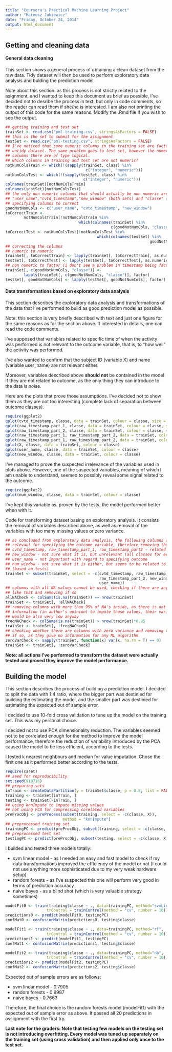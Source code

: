 ```yaml
---
title: "Coursera's Practical Machine Learning Project"
author: "Mateusz Jukiewicz"
date: "Friday, October 24, 2014"
output: html_document
---
```


## Getting and cleaning data

#### General data cleaning
This section shows a general process of obtaining a clean dataset from the raw
data. Tidy dataset will then be used to perform exploratory data analysis and
bulding the prediction model.

Note about this section: as this process is not strictly related to the
asignment, and I wanted to keep this document as brief as possible, I've decided
not to desribe the process in text, but only in code comments, so the reader
can read them if she/he is interested. I am also not printing the output of this
code for the same reasons. Modify the .Rmd file if you wish to see the output.

```r
## getting training and test set
trainSet <- read.csv("pml-training.csv", stringsAsFactors = FALSE)
## this is the set to submit for the assignment
testSet <- read.csv("pml-testing.csv", stringsAsFactors = FALSE)
## I've noticed that some numeric columns in the training set are factors due to
## untidy dataset. The same problem goes to test set, however the numeric
## columns there are of type logical.
## which columns in training and test set are not numeric?
notNumColsTrain <- which(!(sapply(trainSet, class) %in% 
                                   c("integer", "numeric")))
notNumColsTest <- which(!(sapply(testSet, class) %in% 
                                  c("integer", "numeric")))
colnames(trainSet)[notNumColsTrain]
colnames(testSet)[notNumColsTest]
## the only non numeric columns that should actually be non numeric are
## "user_name","cvtd_timestamp","new_window" (both sets) and "classe" (test set)
## specifying columns to correct
goodNotNumCols <- c("user_name", "cvtd_timestamp", "new_window")
toCorrectTrain <- 
        notNumColsTrain[!notNumColsTrain %in% 
                                which(colnames(trainSet) %in% 
                                              c(goodNotNumCols, "classe"))]
toCorrectTest <- notNumColsTest[!notNumColsTest %in%
                                        which(colnames(testSet) %in% 
                                                               goodNotNumCols)]
## correcting the columns
## numeric to numeric
trainSet[, toCorrectTrain] <- lapply(trainSet[, toCorrectTrain], as.numeric)
testSet[, toCorrectTest] <- lapply(testSet[, toCorrectTest], as.numeric)
## non numeric to factor (i don't see a problem in timestamp being factor here)
trainSet[, c(goodNotNumCols, "classe")] <- 
        lapply(trainSet[, c(goodNotNumCols, "classe")], factor)
testSet[, goodNotNumCols] <- lapply(testSet[, goodNotNumCols], factor)
```

#### Data transformations based on exploratory data analysis

This section describes the exploratory data analysis and transformations of the
data that I've performed to build as good prediction model as possible.

Note: this section is very briefly described with text and just one figure
for the same reasons as for the section above. If interested in details, one can
read the code comments.

I've supposed that variables related to specific time of when the activity was
performed is not relevant to the outcome variable, that is, to "how well" the
activity was performed.

I've also wanted to confirm that the subject ID (variable X) and name (variable 
user_name) are not relevant either.

Moreover, variables described above **should not** be contained in the model
if they are not related to outcome, as the only thing they can introduce to
the data is noise.

Here are the plots that prove those assumptions. I've decided not to show them 
as they are not too interesting (complete lack of separation between outcome 
classes).

```r
require(ggplot2)
qplot(cvtd_timestamp, classe, data = trainSet, colour = classe, size = 5)
qplot(raw_timestamp_part_1, classe, data = trainSet, colour = classe, size = 5)
qplot(raw_timestamp_part_2, classe, data = trainSet, colour = classe, size = 5)
qplot(raw_timestamp_part_1, raw_timestamp_part_2, data = trainSet, colour = classe, size = 5)
qplot(raw_timestamp_part_1, raw_timestamp_part_2, data = trainSet, colour = classe)
qplot(X, classe, data = trainSet, colour = classe)
qplot(user_name, classe, data = trainSet, colour = classe)
qplot(new_window, classe, data = trainSet, colour = classe)
```

I've managed to prove the suspected irrelevance of the variables used in plots
above. However, one of the suspected variables, meaning of which I am unable
to understand, seemed to possibly reveal some signal related to the outcome.

```r
require(ggplot2)
qplot(num_window, classe, data = trainSet, colour = classe)
```

I've kept this variable as, proven by the tests, the model performed better 
when with it.

Code for transforming dataset basing on exploratory analysis. It consists the
removal of variables described above, as well as removal of the variables with
too many missing values or zero variance.

```r
## as concluded from exploratory data analysis, the following columns are not
## relevant for specifying the outcome variable, therefore removing them:
## cvtd_timestamp, raw_timestamp_part_1, raw_timestamp_part2 - related to time of the experiment
## new_window - not sure what it is, but unrelevant (all classes for every factor)
## user_name - not important with regard to specifying outcome
## num_window - not sure what it is either, but seems to be related to outcome
## (based on tests)
trainSet <- subset(trainSet, select = -c(cvtd_timestamp, raw_timestamp_part_1,
                                         raw_timestamp_part_2, new_window,
                                         user_name))
## columns with all NA values cannot be used, checking if there are any columns
## like that and removing if so
allNACheck <- colSums(is.na(trainSet)) == nrow(trainSet)
trainSet <- trainSet[, !allNACheck]
## removing columns with more than 95% of NA's inside, as there is not enough
## information (in author's opinion) to impute those values, their variability
## would be also very low anyway
freqNACheck <- colSums(is.na(trainSet)) > nrow(trainSet)*0.95
trainSet <- trainSet[, !freqNACheck]
## checking whether there are columns with zero variance and removing them
## if so, as they give no information for any ML algorithm
zeroVarCheck <- sapply(trainSet, function(x) var(x, na.rm = T) == 0)
trainSet <- trainSet[, !zeroVarCheck]
```

<b>Note: all actions I've performed to transform the dataset were actually
tested and proved they improve the model performance.</b>

## Building the model

This section describes the process of building a prediction model. I decided
to split the data with 1:4 ratio, where the bigger part was destinied for
building the estimating the model, and the smaller part was destinied for
estimating the expected out of sample error.

I decided to use 10-fold cross validation to tune up the model on the
training set. This was my personal choice.

I decided not to use PCA dimensionality reduction. The variables seemed not to
be correlated enough for the method to improve the model performance, therefore 
the reduction of variability introduced by the PCA caused the model to be less
efficient, according to the tests.

I tested k nearest neighbours and median for value imputation. Chose the first
one as it performed better according to the tests.

```r
require(caret)
## seed for reproducibility
set.seed(910716)
## preparing sets
inTrain <- createDataPartition(y = trainSet$classe, p = 0.8, list = FALSE)
training <- trainSet[inTrain, ]
testing <- trainSet[-inTrain, ]
## using knnImpute to impute missing values
## not using PCA for compressing corelated variables
preProcObj <- preProcess(subset(training, select = -c(classe, X)), 
                         method = "knnImpute")
## preprocessed training set
trainingPC <- predict(preProcObj, subset(training, select = -c(classe, X)))
## preprocessed test set
testingPC <- predict(preProcObj, subset(testing, select = -c(classe, X)))
```

I builded and tested three models totally:

* svm linear model - as I needed an easy and fast model to check if my data
transformations improved the efficiency of the model or not (I could not use
anything more sophisticated due to my very weak hardware setup)
* random forests - as I've suspected this one will perform very good in terms
of prediction accuracy
* naive bayes - as a blind shot (which is very valuable strategy sometimes)

```r
modelFit0 <- train(training$classe ~ ., data=trainingPC, method="svmLinear",  
                  trControl = trainControl(method = "cv", number = 10))
predictions0 <- predict(modelFit0, testingPC)
confMat0 <- confusionMatrix(predictions0, testing$classe)
```
```r
modelFit1 <- train(training$classe ~ ., data=trainingPC, method="rf",  
                  trControl = trainControl(method = "cv", number = 10))
predictions1 <- predict(modelFit1, testingPC)
confMat1 <- confusionMatrix(predictions1, testing$classe)
```
```r
modelFit2 <- train(training$classe ~ ., data=trainingPC, method="nb",  
                  trControl = trainControl(method = "cv", number = 10))
predictions2 <- predict(modelFit2, testingPC)
confMat2 <- confusionMatrix(predictions2, testing$classe)
```

Expected out of sample errors are as follows:

* svm linear model - 0.7905
* random forests - 0.9987
* naive bayes - 0.7663

Therefore, the final choice is the random forests model (modelFit1) with the
expected out of sample error as above. It passed all 20 predictions in
assignment with the first try.

<b>Last note for the graders: Note that testing few models on the testing set
is not introducing overfitting. Every model was tuned up separately on the
training set (using cross validation) and then applied only once to the test
set.</b>
